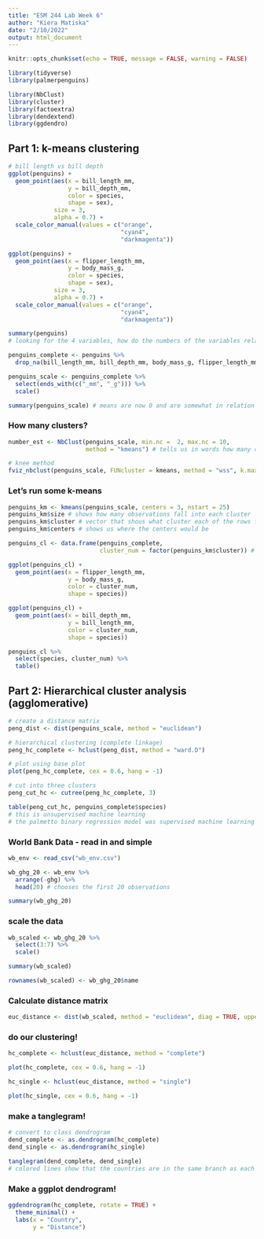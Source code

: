```yaml
---
title: "ESM 244 Lab Week 6"
author: "Kiera Matiska"
date: "2/10/2022"
output: html_document
---
```


```r
knitr::opts_chunk$set(echo = TRUE, message = FALSE, warning = FALSE)

library(tidyverse)
library(palmerpenguins)

library(NbClust)
library(cluster)
library(factoextra)
library(dendextend)
library(ggdendro)
```

## Part 1: k-means clustering

```r
# bill length vs bill depth
ggplot(penguins) +
  geom_point(aes(x = bill_length_mm, 
                 y = bill_depth_mm,
                 color = species, 
                 shape = sex),
             size = 3, 
             alpha = 0.7) +
  scale_color_manual(values = c("orange", 
                                "cyan4", 
                                "darkmagenta"))
```

```r
ggplot(penguins) +
  geom_point(aes(x = flipper_length_mm,
                 y = body_mass_g,
                 color = species,
                 shape = sex),
             size = 3,
             alpha = 0.7) +
  scale_color_manual(values = c("orange",
                                "cyan4",
                                "darkmagenta"))
```

```r
summary(penguins)
# looking for the 4 variables, how do the numbers of the variables relate to each other
```

```r
penguins_complete <- penguins %>% 
  drop_na(bill_length_mm, bill_depth_mm, body_mass_g, flipper_length_mm)

penguins_scale <- penguins_complete %>% 
  select(ends_with(c("_mm", "_g"))) %>% 
  scale()

summary(penguins_scale) # means are now 0 and are somewhat in relation with one another
```

### How many clusters?

```r
number_est <- NbClust(penguins_scale, min.nc =  2, max.nc = 10,
                      method = "kmeans") # tells us in words how many clusters to use

# knee method
fviz_nbclust(penguins_scale, FUNcluster = kmeans, method = "wss", k.max = 10) # choose 3 based on graph because it had the most drop beforehand
```

### Let's run some k-means

```r
penguins_km <- kmeans(penguins_scale, centers = 3, nstart = 25)
penguins_km$size # shows how many observations fall into each cluster
penguins_km$cluster # vector that shous what cluster each of the rows fall into
penguins_km$centers # shows us where the centers would be

penguins_cl <- data.frame(penguins_complete,
                          cluster_num = factor(penguins_km$cluster)) # shows which observations would fall in which cluster

ggplot(penguins_cl) +
  geom_point(aes(x = flipper_length_mm, 
                 y = body_mass_g,
                 color = cluster_num, 
                 shape = species))

ggplot(penguins_cl) +
  geom_point(aes(x = bill_depth_mm, 
                 y = bill_length_mm,
                 color = cluster_num, 
                 shape = species))

penguins_cl %>% 
  select(species, cluster_num) %>%
  table()
```

## Part 2: Hierarchical cluster analysis (agglomerative)

```r
# create a distance matrix
peng_dist <- dist(penguins_scale, method = "euclidean")

# hierarchical clustering (complete linkage)
peng_hc_complete <- hclust(peng_dist, method = "ward.D")

# plot using base plot
plot(peng_hc_complete, cex = 0.6, hang = -1)
```

```r
# cut into three clusters
peng_cut_hc <- cutree(peng_hc_complete, 3)

table(peng_cut_hc, penguins_complete$species)
# this is unsupervised machine learning
# the palmetto binary regression model was supervised machine learning
```

### World Bank Data - read in and simple

```r
wb_env <- read_csv("wb_env.csv")
```

```r
wb_ghg_20 <- wb_env %>% 
  arrange(-ghg) %>% 
  head(20) # chooses the first 20 observations

summary(wb_ghg_20)
```

### scale the data

```r
wb_scaled <- wb_ghg_20 %>% 
  select(3:7) %>% 
  scale()

summary(wb_scaled)

rownames(wb_scaled) <- wb_ghg_20$name
```

### Calculate distance matrix

```r
euc_distance <- dist(wb_scaled, method = "euclidean", diag = TRUE, upper = TRUE)
```

### do our clustering!

```r
hc_complete <- hclust(euc_distance, method = "complete")

plot(hc_complete, cex = 0.6, hang = -1)
```

```r
hc_single <- hclust(euc_distance, method = "single")

plot(hc_single, cex = 0.6, hang = -1)
```

### make a tanglegram!

```r
# convert to class dendrogram
dend_complete <- as.dendrogram(hc_complete)
dend_single <- as.dendrogram(hc_single)

tanglegram(dend_complete, dend_single)
# colored lines show that the countries are in the same branch as each other; common among both clustering types
```

### Make a ggplot dendrogram!

```r
ggdendrogram(hc_complete, rotate = TRUE) +
  theme_minimal() +
  labs(x = "Country",
       y = "Distance")
```













